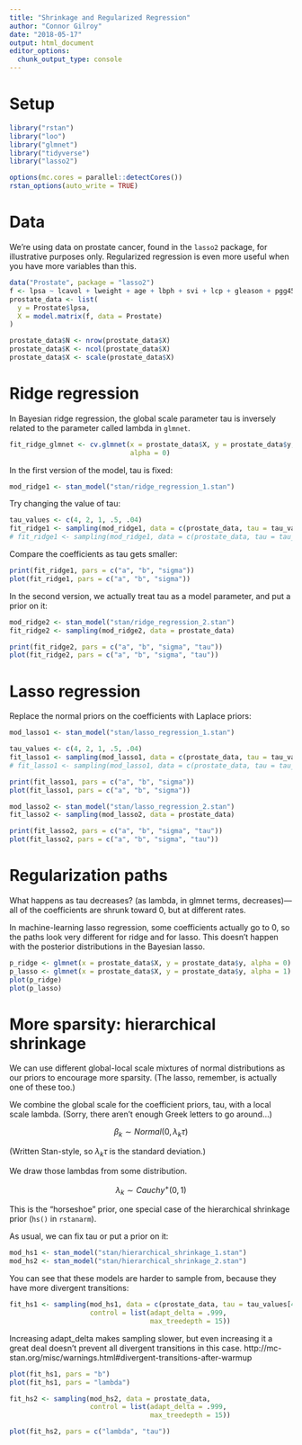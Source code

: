 ```yaml
---
title: "Shrinkage and Regularized Regression"
author: "Connor Gilroy"
date: "2018-05-17"
output: html_document
editor_options: 
  chunk_output_type: console
---
```


# Setup

```r
library("rstan")
library("loo")
library("glmnet")
library("tidyverse")
library("lasso2")

options(mc.cores = parallel::detectCores())
rstan_options(auto_write = TRUE)
```

# Data

We're using data on prostate cancer, found in the `lasso2` package, for illustrative purposes only. Regularized regression is even more useful when you have more variables than this.

```r
data("Prostate", package = "lasso2")
f <- lpsa ~ lcavol + lweight + age + lbph + svi + lcp + gleason + pgg45 - 1L
prostate_data <- list(
  y = Prostate$lpsa,
  X = model.matrix(f, data = Prostate)
)

prostate_data$N <- nrow(prostate_data$X)
prostate_data$K <- ncol(prostate_data$X)
prostate_data$X <- scale(prostate_data$X)
```

# Ridge regression

In Bayesian ridge regression, the global scale parameter tau is inversely related to the parameter called lambda in `glmnet`.

```r
fit_ridge_glmnet <- cv.glmnet(x = prostate_data$X, y = prostate_data$y, 
                              alpha = 0)
```

In the first version of the model, tau is fixed: 

```r
mod_ridge1 <- stan_model("stan/ridge_regression_1.stan")
```

Try changing the value of tau: 

```r
tau_values <- c(4, 2, 1, .5, .04)
fit_ridge1 <- sampling(mod_ridge1, data = c(prostate_data, tau = tau_values[1]))
# fit_ridge1 <- sampling(mod_ridge1, data = c(prostate_data, tau = tau_values[5]))
```

Compare the coefficients as tau gets smaller: 

```r
print(fit_ridge1, pars = c("a", "b", "sigma"))
plot(fit_ridge1, pars = c("a", "b", "sigma"))
```

In the second version, we actually treat tau as a model parameter, and put a prior on it: 

```r
mod_ridge2 <- stan_model("stan/ridge_regression_2.stan")
fit_ridge2 <- sampling(mod_ridge2, data = prostate_data)
```

```r
print(fit_ridge2, pars = c("a", "b", "sigma", "tau"))
plot(fit_ridge2, pars = c("a", "b", "sigma", "tau"))
```

# Lasso regression

Replace the normal priors on the coefficients with Laplace priors: 

```r
mod_lasso1 <- stan_model("stan/lasso_regression_1.stan")
```

```r
tau_values <- c(4, 2, 1, .5, .04)
fit_lasso1 <- sampling(mod_lasso1, data = c(prostate_data, tau = tau_values[1]))
# fit_lasso1 <- sampling(mod_lasso1, data = c(prostate_data, tau = tau_values[5]))
```

```r
print(fit_lasso1, pars = c("a", "b", "sigma"))
plot(fit_lasso1, pars = c("a", "b", "sigma"))
```

```r
mod_lasso2 <- stan_model("stan/lasso_regression_2.stan")
fit_lasso2 <- sampling(mod_lasso2, data = prostate_data)
```

```r
print(fit_lasso2, pars = c("a", "b", "sigma", "tau"))
plot(fit_lasso2, pars = c("a", "b", "sigma", "tau"))
```

# Regularization paths

What happens as tau decreases? (as lambda, in glmnet terms, decreases)---all of the coefficients are shrunk toward 0, but at different rates. 

In machine-learning lasso regression, some coefficients actually go to 0, so the paths look very different for ridge and for lasso. This doesn't happen with the posterior distributions in the Bayesian lasso.

```r
p_ridge <- glmnet(x = prostate_data$X, y = prostate_data$y, alpha = 0)
p_lasso <- glmnet(x = prostate_data$X, y = prostate_data$y, alpha = 1)
plot(p_ridge)
plot(p_lasso)
```

# More sparsity: hierarchical shrinkage

We can use different global-local scale mixtures of normal distributions as our priors to encourage more sparsity. (The lasso, remember, is actually one of these too.)

We combine the global scale for the coefficient priors, tau, with a local scale lambda. (Sorry, there aren't enough Greek letters to go around...) 

$$\beta_{k} \sim Normal(0, \lambda_k \tau)$$

(Written Stan-style, so $\lambda_k \tau$ is the standard deviation.)

We draw those lambdas from some distribution.

$$\lambda_k \sim Cauchy^{+}(0, 1)$$

This is the "horseshoe" prior, one special case of the hierarchical shrinkage prior (`hs()` in `rstanarm`). 

As usual, we can fix tau or put a prior on it: 

```r
mod_hs1 <- stan_model("stan/hierarchical_shrinkage_1.stan")
mod_hs2 <- stan_model("stan/hierarchical_shrinkage_2.stan")
```

You can see that these models are harder to sample from, because they have more divergent transitions: 

```r
fit_hs1 <- sampling(mod_hs1, data = c(prostate_data, tau = tau_values[4]), 
                    control = list(adapt_delta = .999, 
                                   max_treedepth = 15))
```

Increasing adapt_delta makes sampling slower, but even increasing it a great deal doesn't prevent all divergent transitions in this case. http://mc-stan.org/misc/warnings.html#divergent-transitions-after-warmup

```r
plot(fit_hs1, pars = "b")
plot(fit_hs1, pars = "lambda")
```

```r
fit_hs2 <- sampling(mod_hs2, data = prostate_data, 
                    control = list(adapt_delta = .999, 
                                   max_treedepth = 15))
```

```r
plot(fit_hs2, pars = c("lambda", "tau"))
```